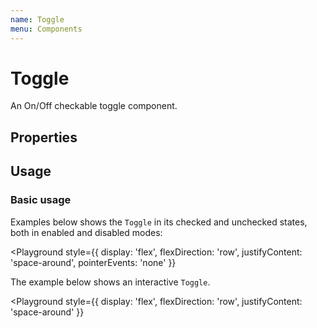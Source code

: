 ```yaml
---
name: Toggle
menu: Components
---
```



# Toggle

An On/Off checkable toggle component.

## Properties

<Props of={Toggle} />

## Usage

### Basic usage

Examples below shows the `Toggle` in its checked and unchecked states, both in enabled and disabled modes:

<Playground
  style={{
    display: 'flex',
    flexDirection: 'row',
    justifyContent: 'space-around',
    pointerEvents: 'none'
  }}
>
  <Toggle readOnly />
  <Toggle checked readOnly />
  <Toggle disabled readOnly />
  <Toggle disabled checked readOnly />
</Playground>

The example below shows an interactive `Toggle`.

<Playground
  style={{
    display: 'flex',
    flexDirection: 'row',
    justifyContent: 'space-around'
  }}
>
  <ToggleDemo />
</Playground>
